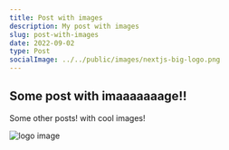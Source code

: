 ```yaml
---
title: Post with images
description: My post with images
slug: post-with-images
date: 2022-09-02
type: Post
socialImage: ../../public/images/nextjs-big-logo.png
---
```


## Some post with imaaaaaaage!!

Some other posts! with cool images!

![logo image](../../public/images/nextjs-big-logo.png)
